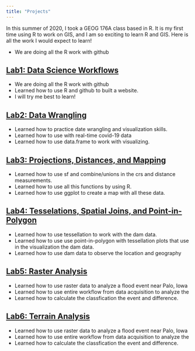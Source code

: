 ```yaml
---
title: "Projects"
---
```


In this summer of 2020, I took a GEOG 176A class based in R. It is my first time using R to work on GIS, and I am so exciting to learn R and GIS. Here is all the work I would expect to learn! 

- We are doing all the R work with github


## [Lab1: Data Science Workflows](https://ousdon.github.io/geog176a-lab1/index.html)

- We are doing all the R work with github 
- Learned how to use R and github to built a website.
- I will try me best to learn!


## [Lab2: Data Wrangling](https://ousdon.github.io/geog176a-lab1/lab2.html)

- Learned how to practice date wrangling and visualization skills.
- Learned how to use with real-time covid-19 data
- Learned how to use data.frame to work with visualizing.


## [Lab3: Projections, Distances, and Mapping](https://ousdon.github.io/geog176a-lab1/lab3.html)

- Learned how to use sf and combine/unions in the crs and distance measurements.
- Learned how to use all this functions by using R.
- Learned how to use ggplot to create a map with all these data.


## [Lab4: Tesselations, Spatial Joins, and Point-in-Polygon](https://ousdon.github.io/geog176a-lab1/lab-04.html)

- Learned how to use tessellation to work with the dam data.
- Learned how to use use point-in-polygon with tessellation plots that use in the visualization the dam data.
- Learned how to use dam data to observe the location and geography


## [Lab5: Raster Analysis](https://ousdon.github.io/geog176a-lab1/lab5.html)

- Learned how to use raster data to analyze a flood event near Palo, Iowa
- Learned how to use entire workflow from data acquisition to analyze the 
- Learned how to calculate the classfication the event and difference.


## [Lab6: Terrain Analysis](https://ousdon.github.io/geog176a-lab1/lab6.html)

- Learned how to use raster data to analyze a flood event near Palo, Iowa
- Learned how to use entire workflow from data acquisition to analyze the 
- Learned how to calculate the classfication the event and difference.



